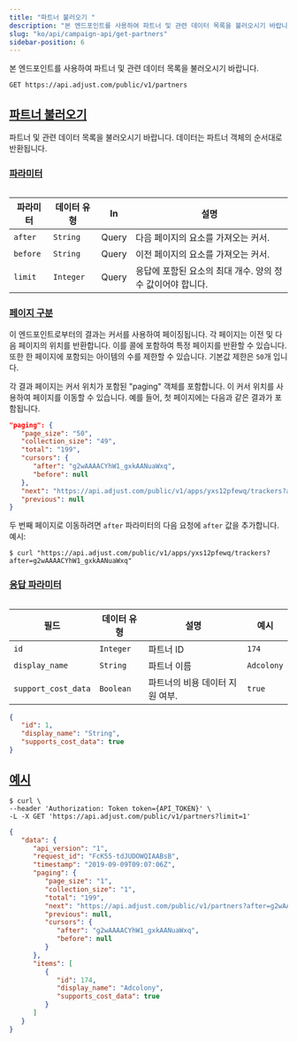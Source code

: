 ```yaml
---
title: "파트너 불러오기 "
description: "본 엔드포인트를 사용하여 파트너 및 관련 데이터 목록을 불러오시기 바랍니다."
slug: "ko/api/campaign-api/get-partners"
sidebar-position: 6
---
```


본 엔드포인트를 사용하여 파트너 및 관련 데이터 목록을 불러오시기 바랍니다.

<CodeBlock title="엔드포인트" highlight="/partners">

```http
GET https://api.adjust.com/public/v1/partners
```

</CodeBlock>

## [파트너 불러오기](fetch-partners)

파트너 및 관련 데이터 목록을 불러오시기 바랍니다. 데이터는 파트너 객체의 순서대로 반환됩니다.

### [파라미터](parameters)

<Table>

| 파라미터 | 데이터 유형 | In    | 설명                                                       |
| -------- | ----------- | ----- | ---------------------------------------------------------- |
| `after`  | `String`    | Query | 다음 페이지의 요소를 가져오는 커서.                        |
| `before` | `String`    | Query | 이전 페이지의 요소를 가져오는 커서.                        |
| `limit`  | `Integer`   | Query | 응답에 포함된 요소의 최대 개수. 양의 정수 값이어야 합니다. |

</Table>

### [페이지 구분](pagination)

이 엔드포인트로부터의 결과는 커서를 사용하여 페이징됩니다. 각 페이지는 이전 및 다음 페이지의 위치를 반환합니다. 이를 콜에 포함하여 특정 페이지를 반환할 수 있습니다. 또한 한 페이지에 포함되는 아이템의 수를 제한할 수 있습니다. 기본값 제한은 `50`개 입니다.

각 결과 페이지는 커서 위치가 포함된 "paging" 객체를 포함합니다. 이 커서 위치를 사용하여 페이지를 이동할 수 있습니다. 예를 들어, 첫 페이지에는 다음과 같은 결과가 포함됩니다.

<CodeBlock title="페이징 처리 플로우 예시:">

```json
"paging": {
   "page_size": "50",
   "collection_size": "49",
   "total": "199",
   "cursors": {
      "after": "g2wAAAACYhW1_gxkAANuaWxq",
      "before": null
   },
   "next": "https://api.adjust.com/public/v1/apps/yxs12pfewq/trackers?after=g2wAAAACYhW1_gxkAANuaWxq&limit=50",
   "previous": null
}
```

</CodeBlock>

두 번째 페이지로 이동하려면 `after` 파라미터의 다음 요청에 `after` 값을 추가합니다. 예시:

<CodeBlock title="cURL" highlight="after=g2wAAAACYhW1_gxkAANuaWxq">

```console
$ curl "https://api.adjust.com/public/v1/apps/yxs12pfewq/trackers?after=g2wAAAACYhW1_gxkAANuaWxq"
```

</CodeBlock>

### [응답 파라미터](response-parameters)

<Table>

| 필드                | 데이터 유형 | 설명                            | 예시       |
| ------------------- | ----------- | ------------------------------- | ---------- |
| `id`                | `Integer`   | 파트너 ID                       | `174`      |
| `display_name`      | `String`    | 파트너 이름                     | `Adcolony` |
| `support_cost_data` | `Boolean`   | 파트너의 비용 데이터 지원 여부. | `true`     |

</Table>
<CodeBlock title="응답 형식">

```json
{
   "id": 1,
   "display_name": "String",
   "supports_cost_data": true
}
```

</CodeBlock>

## [예시](example)

<CodeBlock title="cURL">

```console
$ curl \
--header 'Authorization: Token token={API_TOKEN}' \
-L -X GET 'https://api.adjust.com/public/v1/partners?limit=1'

```

</CodeBlock>
<CodeBlock title="성공적인 응답">

```json
{
   "data": {
      "api_version": "1",
      "request_id": "FcK55-tdJUDOWQIAABsB",
      "timestamp": "2019-09-09T09:07:06Z",
      "paging": {
         "page_size": "1",
         "collection_size": "1",
         "total": "199",
         "next": "https://api.adjust.com/public/v1/partners?after=g2wAAAACYhW1_gxkAANuaWxq&limit=1",
         "previous": null,
         "cursors": {
            "after": "g2wAAAACYhW1_gxkAANuaWxq",
            "before": null
         }
      },
      "items": [
         {
            "id": 174,
            "display_name": "Adcolony",
            "supports_cost_data": true
         }
      ]
   }
}
```

</CodeBlock>
